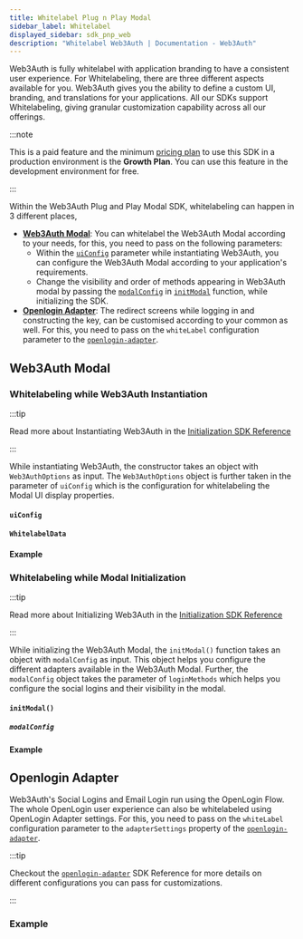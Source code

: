 ```yaml
---
title: Whitelabel Plug n Play Modal
sidebar_label: Whitelabel
displayed_sidebar: sdk_pnp_web
description: "Whitelabel Web3Auth | Documentation - Web3Auth"
---
```



Web3Auth is fully whitelabel with application branding to have a consistent user experience. For
Whitelabeling, there are three different aspects available for you. Web3Auth gives you the ability
to define a custom UI, branding, and translations for your applications. All our SDKs support
Whitelabeling, giving granular customization capability across all our offerings.

:::note

This is a paid feature and the minimum [pricing plan](https://web3auth.io/pricing.html) to use this
SDK in a production environment is the **Growth Plan**. You can use this feature in the development
environment for free.

:::

Within the Web3Auth Plug and Play Modal SDK, whitelabeling can happen in 3 different places,

- [**Web3Auth Modal**](#web3auth-modal): You can whitelabel the Web3Auth Modal according to your
  needs, for this, you need to pass on the following parameters:
  - Within the [`uiConfig`](#uiconfig) parameter while instantiating Web3Auth, you can configure the
    Web3Auth Modal according to your application's requirements.
  - Change the visibility and order of methods appearing in Web3Auth modal by passing the
    [`modalConfig`](#modalconfig) in [`initModal`](#initmodal) function, while initializing the SDK.
- [**Openlogin Adapter**](#openlogin-adapter): The redirect screens while logging in and
  constructing the key, can be customised according to your common as well. For this, you need to
  pass on the `whiteLabel` configuration parameter to the
  [`openlogin-adapter`](/sdk/pnp/web/adapters/openlogin).

## Web3Auth Modal

### Whitelabeling while Web3Auth Instantiation

:::tip

Read more about Instantiating Web3Auth in the
[Initialization SDK Reference](/sdk/pnp/web/modal/initialize#instantiating-web3auth)

:::

While instantiating Web3Auth, the constructor takes an object with `Web3AuthOptions` as input. The
`Web3AuthOptions` object is further taken in the parameter of `uiConfig` which is the configuration
for whitelabeling the Modal UI display properties.

#### `uiConfig`

<UIConfig />

#### `WhitelabelData`

<OpenloginWhiteLabelConfig />

#### Example

<UIConfigWhitelabelExample />

### Whitelabeling while Modal Initialization

:::tip

Read more about Initializing Web3Auth in the
[Initialization SDK Reference](/sdk/pnp/web/modal/initialize#initializing-modal)

:::

While initializing the Web3Auth Modal, the `initModal()` function takes an object with `modalConfig`
as input. This object helps you configure the different adapters available in the Web3Auth Modal.
Further, the `modalConfig` object takes the parameter of `loginMethods` which helps you configure
the social logins and their visibility in the modal.

#### `initModal()`

##### `modalConfig`

<ModalConfig />

#### Example

<InitModalConfigExample />

## Openlogin Adapter

Web3Auth's Social Logins and Email Login run using the OpenLogin Flow. The whole OpenLogin user
experience can also be whitelabeled using OpenLogin Adapter settings. For this, you need to pass on
the `whiteLabel` configuration parameter to the `adapterSettings` property of the
[`openlogin-adapter`](/sdk/pnp/web/adapters/openlogin).

:::tip

Checkout the [`openlogin-adapter`](/sdk/pnp/web/adapters/openlogin) SDK Reference for more details
on different configurations you can pass for customizations.

:::

<OpenloginWhiteLabelConfig />
<WhiteLabelShowcase />

### Example

<OpenloginWhiteLabelExample />
